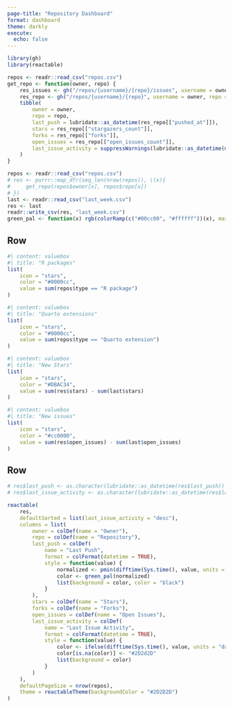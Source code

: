 ```yaml
---
page-title: "Repository Dashboard"
format: dashboard
theme: darkly
execute: 
  echo: false
---
```


```r
library(gh)
library(reactable)

repos <- readr::read_csv("repos.csv")
get_repo <- function(owner, repo) {
    res_issues <- gh("/repos/{username}/{repo}/issues", username = owner, repo = repo)
    res_repo <- gh("/repos/{username}/{repo}", username = owner, repo = repo)
    tibble(
        owner = owner,
        repo = repo,
        last_push = lubridate::as_datetime(res_repo[["pushed_at"]]),
        stars = res_repo[["stargazers_count"]],
        forks = res_repo[["forks"]],
        open_issues = res_repo[["open_issues_count"]],
        last_issue_activity = suppressWarnings(lubridate::as_datetime(max(purrr::map_chr(res_issues, \(x) x[["updated_at"]])))),
    )
}

repos <- readr::read_csv("repos.csv")
# res <- purrr::map_dfr(seq_len(nrow(repos)), \(x){
#     get_repo(repos$owner[x], repos$repo[x])
# })
last <- readr::read_csv("last_week.csv")
res <- last
readr::write_csv(res, "last_week.csv")
green_pal <- function(x) rgb(colorRamp(c("#00cc00", "#ffffff"))(x), maxColorValue = 255)
```

## Row

```r
#| content: valuebox
#| title: "R packages"
list(
    icon = "stars",
    color = "#0000cc",
    value = sum(repos$type == "R package")
)
```

```r
#| content: valuebox
#| title: "Quarto extensions"
list(
    icon = "stars",
    color = "#0000cc",
    value = sum(repos$type == "Quarto extension")
)
```

```r
#| content: valuebox
#| title: "New Stars"
list(
    icon = "stars",
    color = "#DBAC34",
    value = sum(res$stars) - sum(last$stars)
)
```

```r
#| content: valuebox
#| title: "New issues"
list(
    icon = "stars",
    color = "#cc0000",
    value = sum(res$open_issues) - sum(last$open_issues)
)
```

## Row

```r
# res$last_push <- as.character(lubridate::as_datetime(res$last_push))
# res$last_issue_activity <- as.character(lubridate::as_datetime(res$last_issue_activity))

reactable(
    res,
    defaultSorted = list(last_issue_activity = "desc"),
    columns = list(
        owner = colDef(name = "Owner"),
        repo = colDef(name = "Repository"),
        last_push = colDef(
            name = "Last Push",
            format = colFormat(datetime = TRUE),
            style = function(value) {
                normalized <- pmin(difftime(Sys.time(), value, units = "days") / 365, 1)
                color <- green_pal(normalized)
                list(background = color, color = "black")
            }
        ),
        stars = colDef(name = "Stars"),
        forks = colDef(name = "Forks"),
        open_issues = colDef(name = "Open Issues"),
        last_issue_activity = colDef(
            name = "Last Issue Activity",
            format = colFormat(datetime = TRUE),
            style = function(value) {
                color <- ifelse(difftime(Sys.time(), value, units = "days") <= 7, "#cc0000", "#2D2D2D")
                color[is.na(color)] <- "#2D2d2D"
                list(background = color)
            }
        )
    ),
    defaultPageSize = nrow(repos),
    theme = reactableTheme(backgroundColor = "#2D2D2D")
)
```